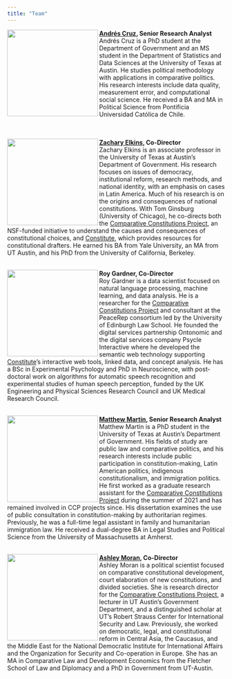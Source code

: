 ```yaml
---
title: "Team"
---
```


<img align="left" src="images/Cruz.png" width="210" height="200">

**[Andrés Cruz](https://arcruz0.github.io/), Senior Research Analyst**
<br>Andrés Cruz is a PhD student at the Department of Government and an MS student in the Department of Statistics and Data Sciences at the University of Texas at Austin. He studies political methodology with applications in comparative politics. His research interests include data quality, measurement error, and computational social science. He received a BA and MA in Political Science from Pontificia Universidad Católica de Chile.

<br><br><img align="left" src="images/Elkins.png" width="210" height="200">
**[Zachary Elkins](https://liberalarts.utexas.edu/government/faculty/elkinszs), Co-Director**
<br>Zachary Elkins is an associate professor in the University of Texas at Austin’s Department of Government. His research focuses on issues of democracy, institutional reform, research methods, and national identity, with an emphasis on cases in Latin America. Much of his research is on the origins and consequences of national constitutions. With Tom Ginsburg (University of Chicago), he co-directs both the [Comparative Constitutions Project](https://comparativeconstitutionsproject.org/), an NSF-funded initiative to understand the causes and consequences of constitutional choices, and [Constitute](https://www.constituteproject.org/), which provides resources for constitutional drafters. He earned his BA from Yale University, an MA from UT Austin, and his PhD from the University of California, Berkeley.

<br><img align="left" src="images/Gardner.png" width="210" height="200">
**Roy Gardner, Co-Director**
<br>Roy Gardner is a data scientist focused on natural language processing, machine learning, and data analysis. He is a researcher for the [Comparative Constitutions Project](https://comparativeconstitutionsproject.org/) and consultant at the PeaceRep consortium led by the University of Edinburgh Law School. He founded the digital services partnership Ontonomic and the digital services company Psycle Interactive where he developed the semantic web technology supporting [Constitute](https://www.constituteproject.org/)’s interactive web tools, linked data, and concept analysis. He has a BSc in Experimental Psychology and PhD in Neuroscience, with post-doctoral work on algorithms for automatic speech recognition and experimental studies of human speech perception, funded by the UK Engineering and Physical Sciences Research Council and UK Medical Research Council.

<br><img align="left" src="images/Martin.png" width="210" height="200">
**[Matthew Martin](https://mattjamesmartin.github.io/), Senior Research Analyst**
<br>Matthew Martin is a PhD student in the University of Texas at Austin’s Department of Government. His fields of study are public law and comparative politics, and his research interests include public participation in constitution-making, Latin American politics, indigenous constitutionalism, and immigration politics. He first worked as a graduate research assistant for the [Comparative Constitutions Project](https://comparativeconstitutionsproject.org/) during the summer of 2021 and has remained involved in CCP projects since. His dissertation examines the use of public consultation in constitution-making by authoritarian regimes. Previously, he was a full-time legal assistant in family and humanitarian immigration law. He received a dual-degree BA in Legal Studies and Political Science from the University of Massachusetts at Amherst.

<br><img align="left" src="images/Moran.png" width="210" height="200">
**[Ashley Moran](https://liberalarts.utexas.edu/government/faculty/am49396), Co-Director**
<br>Ashley Moran is a political scientist focused on comparative constitutional development, court elaboration of new constitutions, and divided societies. She is research director for the [Comparative Constitutions Project](https://comparativeconstitutionsproject.org/), a lecturer in UT Austin’s Government Department, and a distinguished scholar at UT’s Robert Strauss Center for International Security and Law. Previously, she worked on democratic, legal, and constitutional reform in Central Asia, the Caucasus, and the Middle East for the National Democratic Institute for International Affairs and the Organization for Security and Co-operation in Europe. She has an MA in Comparative Law and Development Economics from the Fletcher School of Law and Diplomacy and a PhD in Government from UT-Austin. 

